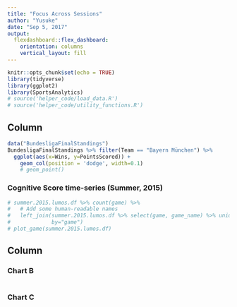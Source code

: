 ```yaml
---
title: "Focus Across Sessions"
author: "Yusuke"
date: "Sep 5, 2017"
output:
  flexdashboard::flex_dashboard:
    orientation: columns
    vertical_layout: fill
---
```


```r
knitr::opts_chunk$set(echo = TRUE)
library(tidyverse)
library(ggplot2)
library(SportsAnalytics)
# source('helper_code/load_data.R')
# source('helper_code/utility_functions.R')
```

Column {data-width=650}
-----------------------------------------------------------------------

```r
data("BundesligaFinalStandings")
BundesligaFinalStandings %>% filter(Team == "Bayern München") %>%
  ggplot(aes(x=Wins, y=PointsScored)) +
    geom_col(position = 'dodge', width=0.1)
    # geom_point()
```


### Cognitive Score time-series (Summer, 2015)

```r
# summer.2015.lumos.df %>% count(game) %>% 
#   # Add some human-readable names
#   left_join(summer.2015.lumos.df %>% select(game, game_name) %>% unique(),
#             by="game")
# plot_game(summer.2015.lumos.df)
```

Column {data-width=350}
-----------------------------------------------------------------------

### Chart B

```r

```

### Chart C

```r

```

